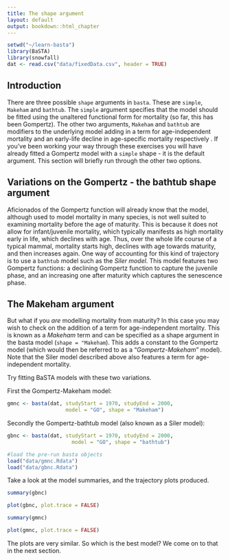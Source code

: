```yaml
---
title: The shape argument
layout: default
output: bookdown::html_chapter
---
```

<!---
1. Use standard R Markdown.
2. Headings with "##" will be automatically turned into table of contents. Therefore, for longer tutorials please use this facility.
3. Check that R studio will knit into an HTML document.
4. You can contribute the .rmd file via GitHub (https://github.com/jonesor/learn-basta), **to the master branch ONLY**. To do that you must be a collaborator on the repository (contact me with your username), or you can fork the repository and send a pull request (https://help.github.com/articles/using-pull-requests/).
5. Alternatively you can email me the *rmd file and associated files (e.g. any figures/diagrams.)
6. I will then compile the site on my computer and push it to the gh-pages branch (which is where the website lives). You could also do this, but you will need to have Jekyll and pandoc installed.
-->

```r
setwd("~/learn-basta")
library(BaSTA)
library(snowfall)
dat <- read.csv("data/fixedData.csv", header = TRUE)
```


## Introduction {#intro}

There are three possible `shape` arguments in `basta`. These are `simple`, `Makeham` and `bathtub`. The `simple` argument specifies that the model should be fitted using the unaltered functional form for mortality (so far, this has been Gompertz). The other two arguments, `Makeham` and `bathtub` are modifiers to the underlying model adding in a term for age-independent mortality and an early-life decline in age-specific mortality respectively . If you've been working your way through these exercises you will have already fitted a Gompertz model with a `simple` shape - it is the default argument. This section will briefly run through the other two options.

## Variations on the Gompertz - the bathtub shape argument {#shape-argument}

Aficionados of the Gompertz function will already know that the model, although used to model mortality in many species, is not well suited to examining mortality before the age of maturity. This is because it does not allow for infant/juvenile mortality, which typically manifests as high mortality early in life, which declines with age. Thus, over the whole life course of a typical mammal, mortality starts high, declines with age towards maturity, and then increases again. One way of accounting for this kind of trajectory is to use a `bathtub` model such as the *Siler model*. This model features two Gompertz functions: a declining Gompertz function to capture the juvenile phase, and an increasing one after maturity which captures the senescence phase.

## The Makeham argument {#makeham}

But what if you *are* modelling mortality from maturity? In this case you may wish to check on the addition of a term for age-independent mortality. This is known as a *Makeham* term and can be specified as a shape argument in the basta model (`shape = "Makeham`). This adds a constant to the Gompertz model (which would then be referred to as a "*Gompertz-Makeham*" model). Note that the Siler model described above also features a term for age-independent mortality.

Try fitting BaSTA models with these two variations.

First the Gompertz-Makeham model:

```r
gmnc <- basta(dat, studyStart = 1970, studyEnd = 2000,
                   model = "GO", shape = "Makeham")
```

Secondly the Gompertz-bathtub model (also known as a Siler model):

```r
gbnc <- basta(dat, studyStart = 1970, studyEnd = 2000,
                     model = "GO", shape = "bathtub")
```

<!--
Save out this object so I don't have to run BaSTA each time I compile this.
save(gmnc,file = "data/gmnc.Rdata") 
save(gbnc,file = "data/gbnc.Rdata") 
-->

```r
#load the pre-run basta objects
load("data/gmnc.Rdata")
load("data/gbnc.Rdata")
```


Take a look at the model summaries, and the trajectory plots produced.

```r
summary(gbnc)
```

```r
plot(gbnc, plot.trace = FALSE)
```

```r
summary(gmnc)
```

```r
plot(gmnc, plot.trace = FALSE)
```

The plots are very similar. So which is the best model? We come on to that in the next section.

